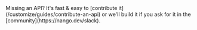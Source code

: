 <Tip>
    Missing an API? It's fast & easy to [contribute it](/customize/guides/contribute-an-api) or we'll build it if you ask for
    it in the [community](https://nango.dev/slack).
</Tip>

<CardGroup cols={4}>
    <Card title="Coros" href="/integrations/all/coros" color="#68a063" />
    <Card title="Fitbit" href="/integrations/all/fitbit" color="#68a063" />
    <Card title="Oura" href="/integrations/all/oura" color="#68a063" />
    <Card title="Strava" href="/integrations/all/strava" color="#68a063" />
    <Card title="Twitch" href="/integrations/all/twitch" color="#68a063" />
    <Card title="Whoop" href="/integrations/all/whoop" color="#68a063" />
</CardGroup>
